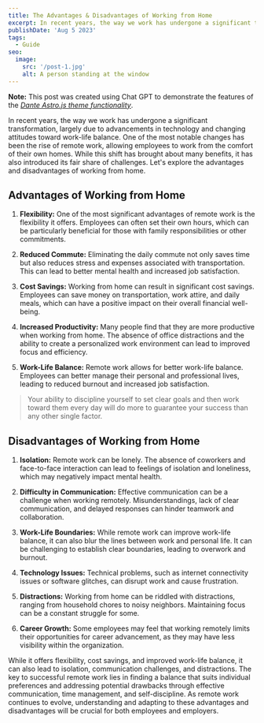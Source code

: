 ```yaml
---
title: The Advantages & Disadvantages of Working from Home
excerpt: In recent years, the way we work has undergone a significant transformation, largely due to advancements in technology and changing attitudes toward work-life balance. One of the most notable changes has been the rise of remote work, allowing employees to work from the comfort of their own homes.
publishDate: 'Aug 5 2023'
tags:
  - Guide
seo:
  image:
    src: '/post-1.jpg'
    alt: A person standing at the window
---
```



**Note:** This post was created using Chat GPT to demonstrate the features of the _[Dante Astro.js theme functionality](https://justgoodui.com/astro-themes/dante/)_.

In recent years, the way we work has undergone a significant transformation, largely due to advancements in technology and changing attitudes toward work-life balance. One of the most notable changes has been the rise of remote work, allowing employees to work from the comfort of their own homes. While this shift has brought about many benefits, it has also introduced its fair share of challenges. Let's explore the advantages and disadvantages of working from home.

## Advantages of Working from Home


1. **Flexibility:** One of the most significant advantages of remote work is the flexibility it offers. Employees can often set their own hours, which can be particularly beneficial for those with family responsibilities or other commitments.

2. **Reduced Commute:** Eliminating the daily commute not only saves time but also reduces stress and expenses associated with transportation. This can lead to better mental health and increased job satisfaction.

3. **Cost Savings:** Working from home can result in significant cost savings. Employees can save money on transportation, work attire, and daily meals, which can have a positive impact on their overall financial well-being.

4. **Increased Productivity:** Many people find that they are more productive when working from home. The absence of office distractions and the ability to create a personalized work environment can lead to improved focus and efficiency.

5. **Work-Life Balance:** Remote work allows for better work-life balance. Employees can better manage their personal and professional lives, leading to reduced burnout and increased job satisfaction.

> Your ability to discipline yourself to set clear goals and then work toward them every day will do more to guarantee your success than any other single factor.

## Disadvantages of Working from Home

1. **Isolation:** Remote work can be lonely. The absence of coworkers and face-to-face interaction can lead to feelings of isolation and loneliness, which may negatively impact mental health.

2. **Difficulty in Communication:** Effective communication can be a challenge when working remotely. Misunderstandings, lack of clear communication, and delayed responses can hinder teamwork and collaboration.

3. **Work-Life Boundaries:** While remote work can improve work-life balance, it can also blur the lines between work and personal life. It can be challenging to establish clear boundaries, leading to overwork and burnout.

4. **Technology Issues:** Technical problems, such as internet connectivity issues or software glitches, can disrupt work and cause frustration.

5. **Distractions:** Working from home can be riddled with distractions, ranging from household chores to noisy neighbors. Maintaining focus can be a constant struggle for some.

6. **Career Growth:** Some employees may feel that working remotely limits their opportunities for career advancement, as they may have less visibility within the organization.

While it offers flexibility, cost savings, and improved work-life balance, it can also lead to isolation, communication challenges, and distractions. The key to successful remote work lies in finding a balance that suits individual preferences and addressing potential drawbacks through effective communication, time management, and self-discipline. As remote work continues to evolve, understanding and adapting to these advantages and disadvantages will be crucial for both employees and employers.
